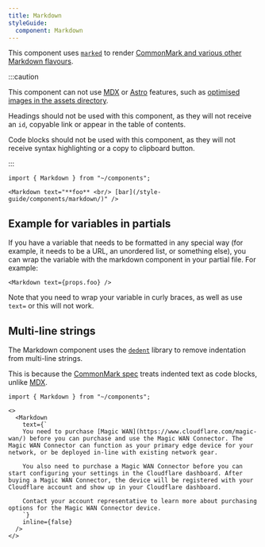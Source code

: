 ```yaml
---
title: Markdown
styleGuide:
  component: Markdown
---
```


This component uses [`marked`](https://marked.js.org/) to render [CommonMark and various other Markdown flavours](https://marked.js.org/#specifications).

:::caution

This component can not use [MDX](https://mdxjs.com/) or [Astro](https://docs.astro.build/en/guides/markdown-content/) features, such as [optimised images in the assets directory](https://docs.astro.build/en/guides/images/#images-in-mdx-files).

Headings should not be used with this component, as they will not receive an `id`, copyable link or appear in the table of contents.

Code blocks should not be used with this component, as they will not receive syntax highlighting or a copy to clipboard button.

:::

```mdx live
import { Markdown } from "~/components";

<Markdown text="**foo** <br/> [bar](/style-guide/components/markdown/)" />
```

## Example for variables in partials

If you have a variable that needs to be formatted in any special way (for example, it needs to be a URL, an unordered list, or something else), you can wrap the variable with the markdown component in your partial file. For example:

```mdx
<Markdown text={props.foo} />
```

Note that you need to wrap your variable in curly braces, as well as use `text=` or this will not work.

## Multi-line strings

The Markdown component uses the [`dedent`](https://www.npmjs.com/package/dedent) library to remove indentation from multi-line strings.

This is because the [CommonMark spec](https://spec.commonmark.org/0.22/#indented-code-blocks) treats indented text as code blocks, unlike [MDX](https://mdxjs.com/docs/what-is-mdx/#:~:text=Indented%20code%20does%20not%20work%20in%20MDX%3A).

```mdx live
import { Markdown } from "~/components";

<>
  <Markdown
  	text={`
    You need to purchase [Magic WAN](https://www.cloudflare.com/magic-wan/) before you can purchase and use the Magic WAN Connector. The Magic WAN Connector can function as your primary edge device for your network, or be deployed in-line with existing network gear.

  	You also need to purchase a Magic WAN Connector before you can start configuring your settings in the Cloudflare dashboard. After buying a Magic WAN Connector, the device will be registered with your Cloudflare account and show up in your Cloudflare dashboard.

    Contact your account representative to learn more about purchasing options for the Magic WAN Connector device.
    `}
    inline={false}
  />
</>
```